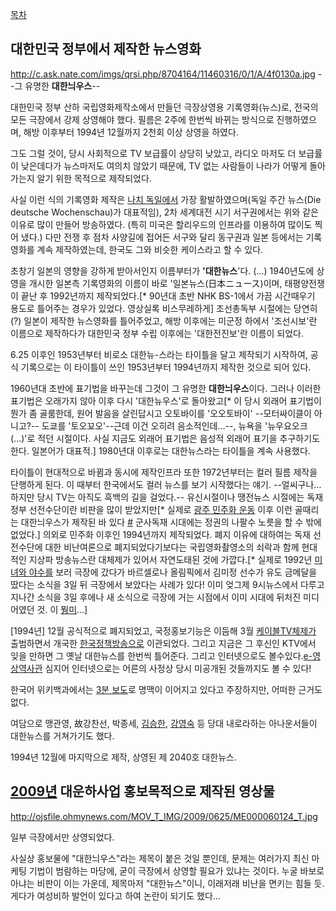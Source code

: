 [[목차]]

== 대한민국 정부에서 제작한 뉴스영화 ==
http://c.ask.nate.com/imgs/qrsi.php/8704164/11460316/0/1/A/4f0130a.jpg
--그 유명한 '''대한늬우스'''--

대한민국 정부 산하 국립영화제작소에서 만들던 극장상영용 기록영화(뉴스)로, 전국의 모든 극장에서 강제 상영해야 했다. 필름은 2주에 한번씩 바뀌는 방식으로 진행하였으며, 해방 이후부터 1994년 12월까지 2천회 이상 상영을 하였다. 

그도 그럴 것이, 당시 사회적으로 TV 보급률이 상당히 낮았고, 라디오 마저도 더 보급률이 낮은데다가 뉴스마저도 여의치 않았기 때문에, TV 없는 사람들이 나라가 어떻게 돌아가는지 알기 위한 목적으로 제작되었다.

사실 이런 식의 기록영화 제작은 [[나치 독일]]에서 가장 활발하였으며(독일 주간 뉴스(Die deutsche Wochenschau)가 대표적임), 2차 세계대전 시기 서구권에서는 위와 같은 이유로 많이 만들어 방송하였다. (특히 미국은 할리우드의 인프라를 이용하여 많이도 찍어 냈다.) 다만 전쟁 후 점차 사양길에 접어든 서구와 달리 동구권과 일본 등에서는 기록영화를 계속 제작하였는데, 한국도 그와 비슷한 케이스라고 할 수 있다. 

초창기 일본의 영향을 강하게 받아서인지 이름부터가 ''''대한뉴스''''다. (...) 1940년도에 상영을 개시한 일본측 기록영화의 이름이 바로 '일본뉴스(日本ニュース)이며, 태평양전쟁이 끝난 후 1992년까지 제작되었다.[* 90년대 초반 NHK BS-1에서 가끔 시간때우기 용도로 틀어주는 경우가 있었다. 영상실록 비스무레하게] 조선총독부 시절에는 당연히(?) 일본이 제작한 뉴스영화를 틀어주었고, 해방 이후에는 미군정 하에서 '조선시보'란 이름으로 제작하다가 대한민국 정부 수립 이후에는 '대한전진보'란 이름이 되었다.

6.25 이후인 1953년부터 비로소 대한뉴-스라는 타이틀을 달고 제작되기 시작하여, 공식 기록으로는 이 타이틀이 쓰인 1953년부터 1994년까지 제작한 것으로 되어 있다.

1960년대 초반에 표기법을 바꾸는데 그것이 그 유명한 '''대한늬우스'''이다. 그러나 이러한 표기법은 오래가지 않아 이후 다시 '대한뉴우스'로 돌아왔고[* 이 당시 외래어 표기법이 뭔가 좀 골룸한데, 원어 발음을 살린답시고 오토바이를 '오오토바이' --모터싸이클이 아니고?-- 도쿄를 '토오꾜오'--근데 이건 오히려 음소적인데...--, 뉴욕을 '뉴우요오크(...)'로 적던 시절이다. 사실 지금도 외래어 표기법은 음성적 외래어 표기을 추구하기도 한다. 일본어가 대표적.] 1980년대 이후로는 대한뉴스라는 타이틀을 계속 사용했다.

타이틀이 현대적으로 바뀜과 동시에 제작인프라 또한 1972년부터는 컬러 필름 제작을 단행하게 된다. 이 때부터 한국에서도 컬러 뉴스를 보기 시작했다는 얘기. --얼씨구나... 하지만 당시 TV는 아직도 흑백의 길을 걸었다.-- 유신시절이나 땡전뉴스 시절에는 독재정부 선전수단이란 비판을 많이 받았지만[* 실제로 [[광주 민주화 운동]] 이후 이런 골때리는 대한늬우스가 제작된 바 있다 [http://ehistory.korea.kr/page/pop/movie_pop.jsp?srcgbn=KV&mediaid=10259&mediadtl=21506&gbn=DH&quality=W #] 군사독재 시대에는 정권의 나팔수 노릇을 할 수 밖에 없었다.] 의외로 민주화 이후인 1994년까지 제작되었다. 폐지 이유에 대하여는 독재 선전수단에 대한 비난여론으로 폐지되었다기보다는 국립영화촬영소의 쇠락과 함께 현대적인 지상파 방송뉴스란 대체제가 있어서 자연도태된 것에 가깝다.[* 실제로 1992년 [[미녀와 야수]]를 보러 극장에 갔다가 바르셀로나 올림픽에서 김미정 선수가 유도 금메달을 땄다는 소식을 3일 뒤 극장에서 보았다는 사례가 있다! 이미 엊그제 9시뉴스에서 다루고 지나간 소식을 3일 후에나 새 소식으로 극장에 거는 시점에서 이미 시대에 뒤처진 미디어였던 것. 이 [[뭥미]]...]

[1994년] 12월 공식적으로 폐지되었고, 국정홍보기능은 이듬해 3월 [[케이블TV]]체제가 출범하면서 개국한 [[한국정책방송]]으로 이관되었다. 그리고 지금은 그 후신인 KTV에서 잊을 만하면 그 옛날 대한뉴스를 한번씩 틀어준다. 그리고 인터넷으로도 볼수있다.[http://ehistory.korea.kr/ e-영상역사관] 심지어 인터넷으로는 어른의 사정상 당시 미공개된 것들까지도 볼 수 있다!

한국어 위키백과에서는 [http://ko.wikipedia.org/wiki/%EB%8C%80%ED%95%9C%EB%89%B4%EC%8A%A4 3분 보도]로 명맥이 이어지고 있다고 주장하지만, 어떠한 근거도 없다.

여담으로 맹관영, 故강찬선, 박종세, [http://blog.daum.net/jc21th/17782316 김승한], [http://www.youtube.com/watch?v=ueJeN9u2Vbc 강영숙] 등 당대 내로라하는 아나운서들이 대한뉴스를 거쳐가기도 했다.

{{{#!html
<iframe width="420" height="315" src="//www.youtube.com/embed/k53Fd1WIvaU" frameborder="0" allowfullscreen></iframe>
}}}
1994년 12월에 마지막으로 제작, 상영된 제 2040호 대한뉴스.
== [[2009년]] 대운하사업 홍보목적으로 제작된 영상물 ==

http://ojsfile.ohmynews.com/MOV_T_IMG/2009/0625/ME000060124_T.jpg

일부 극장에서만 상영되었다.

사실상 홍보물에 "대한늬우스"라는 제목이 붙은 것일 뿐인데, 문제는 여러가지 최신 마케팅 기법이 범람하는 마당에, 굳이 극장에서 상영할 필요가 있냐는 것이다. 누굴 바보로 아냐는 비판이 이는 가운데, 제목마저 "대한뉴스"이니, 이래저래 비난을 면키는 힘들 듯. 게다가 여성비하 발언이 있다고 하여 논란이 되기도 했다...
